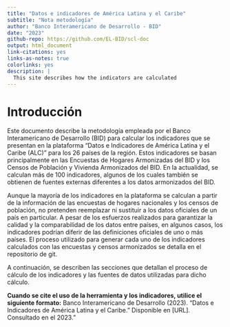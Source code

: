 ```yaml
---
title: "Datos e indicadores de América Latina y el Caribe"
subtitle: "Nota metodología"
author: "Banco Interamericano de Desarrollo - BID"
date: "2023"
github-repo: https://github.com/EL-BID/scl-doc
output: html_document
link-citations: yes
links-as-notes: true
colorlinks: yes
description: |
  This site describes how the indicators are calculated
---
```


# Introducción {#intro}

Este documento describe la metodología empleada por el Banco Interamericano de Desarrollo (BID) para calcular los indicadores que se presentan en la plataforma "Datos e Indicadores de América Latina y el Caribe (ALC)" para los 26 países de la región. Estos indicadores se basan principalmente en las Encuestas de Hogares Armonizadas del BID y los Censos de Población y Vivienda Armonizados del BID. En la actualidad, se calculan más de 100 indicadores, algunos de los cuales también se obtienen de fuentes externas diferentes a los datos armonizados del BID.

Aunque la mayoría de los indicadores en la plataforma se calculan a partir de la información de las encuestas de hogares nacionales y los censos de población, no pretenden reemplazar ni sustituir a los datos oficiales de un país en particular. A pesar de los esfuerzos realizados para garantizar la calidad y la comparabilidad de los datos entre países, en algunos casos, los indicadores podrían diferir de las definiciones oficiales de uno o más países. El proceso utilizado para generar cada uno de los indicadores calculados con las encuestas y censos armonizados se detalla en el repositorio de git.

A continuación, se describen las secciones que detallan el proceso de cálculo de los indicadores y las fuentes de datos utilizadas para dicho cálculo.

**Cuando se cite el uso de la herramienta y los indicadores, utilice el siguiente formato:** Banco Interamericano de Desarrollo (2023). "Datos e Indicadores de América Latina y el Caribe." Disponible en [URL]. Consultado en el 2023."
